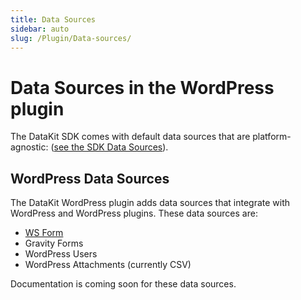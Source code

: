 ```yaml
---
title: Data Sources
sidebar: auto
slug: /Plugin/Data-sources/
---
```


# Data Sources in the WordPress plugin

The DataKit SDK comes with default data sources that are platform-agnostic: ([see the SDK Data Sources](/SDK/Data-sources/)).

## WordPress Data Sources

The DataKit WordPress plugin adds data sources that integrate with WordPress and WordPress plugins. These data sources are:

- [WS Form](/Plugin/Data-sources/ws-form)
- Gravity Forms
- WordPress Users
- WordPress Attachments (currently CSV)

Documentation is coming soon for these data sources.
